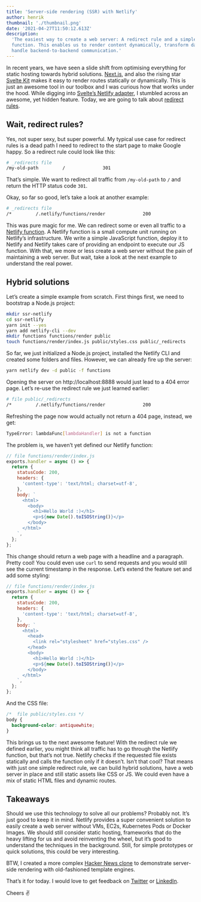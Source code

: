 ```yaml
---
title: 'Server-side rendering (SSR) with Netlify'
author: henrik
thumbnail: './thumbnail.png'
date: '2021-04-27T11:50:12.613Z'
description:
  'The easiest way to create a web server: A redirect rule and a simple Netlify
  function. This enables us to render content dynamically, transform data or
  handle backend-to-backend communication.'
---
```


In recent years, we have seen a slide shift from optimising everything for
static hosting towards hybrid solutions. [Next.js](https://nextjs.org/), and
also the rising star [Svelte Kit](https://kit.svelte.dev/) makes it easy to
render routes statically or dynamically. This is just an awesome tool in our
toolbox and I was curious how that works under the hood. While digging into
[Svelte’s Netlify adapter](https://github.com/sveltejs/kit/tree/master/packages/adapter-netlify),
I stumbled across an awesome, yet hidden feature. Today, we are going to talk
about [redirect rules](https://docs.netlify.com/routing/redirects/).

## Wait, redirect rules?

Yes, not super sexy, but super powerful. My typical use case for redirect rules
is a dead path I need to redirect to the start page to make Google happy. So a
redirect rule could look like this:

```bash
# _redirects file
/my-old-path         /              301
```

That’s simple. We want to redirect all traffic from `/my-old-path` to `/` and
return the HTTP status code `301`.

Okay, so far so good, let’s take a look at another example:

```bash
# _redirects file
/*         /.netlify/functions/render              200
```

This was pure magic for me. We can redirect some or even all traffic to a
[Netlify function](https://www.netlify.com/products/functions/). A Netlify
function is a small compute unit running on Netlify’s infrastructure. We write a
simple JavaScript function, deploy it to Netlify and Netlify takes care of
providing an endpoint to execute our JS function. With that, we more or less
create a web server without the pain of maintaining a web server. But wait, take
a look at the next example to understand the real power.

## Hybrid solutions

Let’s create a simple example from scratch. First things first, we need to
bootstrap a Node.js project:

```bash
mkdir ssr-netlify
cd ssr-netlify
yarn init --yes
yarn add netlify-cli --dev
mkdir functions functions/render public
touch functions/render/index.js public/styles.css public/_redirects
```

So far, we just initialized a Node.js project, installed the Netlify CLI and
created some folders and files. However, we can already fire up the server:

```bash
yarn netlify dev -d public -f functions
```

Opening the server on http://localhost:8888 would just lead to a 404 error page.
Let’s re-use the redirect rule we just learned earlier:

```bash
# file public/_redirects
/*         /.netlify/functions/render              200
```

Refreshing the page now would actually not return a 404 page, instead, we get:

```bash
TypeError: lambdaFunc[lambdaHandler] is not a function
```

The problem is, we haven’t yet defined our Netlify function:

```javascript
// file functions/render/index.js
exports.handler = async () => {
  return {
    statusCode: 200,
    headers: {
      'content-type': 'text/html; charset=utf-8',
    },
    body: `
      <html>
        <body>
          <h1>Hello World :)</h1>
          <p>${new Date().toISOString()}</p>
        </body>
      </html>
    `,
  };
};
```

This change should return a web page with a headline and a paragraph. Pretty
cool! You could even use `curl` to send requests and you would still see the
current timestamp in the response. Let’s extend the feature set and add some
styling:

```javascript
// file functions/render/index.js
exports.handler = async () => {
  return {
    statusCode: 200,
    headers: {
      'content-type': 'text/html; charset=utf-8',
    },
    body: `
      <html>
        <head>
          <link rel="stylesheet" href="styles.css" />
        </head>
        <body>
          <h1>Hello World :)</h1>
          <p>${new Date().toISOString()}</p>
        </body>
      </html>
    `,
  };
};
```

And the CSS file:

```css
/*  file public/styles.css */
body {
  background-color: antiquewhite;
}
```

This brings us to the next awesome feature! With the redirect rule we defined
earlier, you might think all traffic has to go through the Netlify function, but
that’s not true. Netlify checks if the requested file exists statically and
calls the function only if it doesn’t. Isn’t that cool? That means with just one
simple redirect rule, we can build hybrid solutions, have a web server in place
and still static assets like CSS or JS. We could even have a mix of static HTML
files and dynamic routes.

## Takeaways

Should we use this technology to solve all our problems? Probably not. It’s just
good to keep it in mind. Netlify provides a super convenient solution to easily
create a web server without VMs, EC2s, Kubernetes Pods or Docker Images. We
should still consider static hosting, frameworks that do the heavy lifting for
us and avoid reinventing the wheel, but it’s good to understand the techniques
in the background. Still, for simple prototypes or quick solutions, this could
be very interesting.

BTW, I created a more complex
[Hacker News clone](https://github.com/yetanother-blog/netlify-ssr-example) to
demonstrate server-side rendering with old-fashioned template engines.

That’s it for today. I would love to get feedback on
[Twitter](https://twitter.com/henrik_fricke) or
[LinkedIn](https://www.linkedin.com/in/henrik-fricke/).

Cheers ✌️
